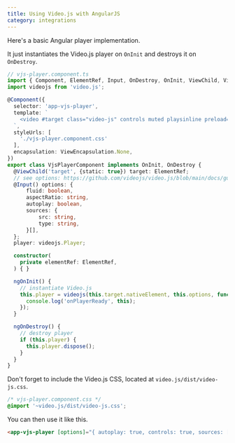 ```yaml
---
title: Using Video.js with AngularJS
category: integrations
---
```


Here's a basic Angular player implementation.

It just instantiates the Video.js player on `OnInit` and destroys it on `OnDestroy`.

```ts
// vjs-player.component.ts
import { Component, ElementRef, Input, OnDestroy, OnInit, ViewChild, ViewEncapsulation } from '@angular/core';
import videojs from 'video.js';

@Component({
  selector: 'app-vjs-player',
  template: `
    <video #target class="video-js" controls muted playsinline preload="none"></video>
  `,
  styleUrls: [
    './vjs-player.component.css'
  ],
  encapsulation: ViewEncapsulation.None,
})
export class VjsPlayerComponent implements OnInit, OnDestroy {
  @ViewChild('target', {static: true}) target: ElementRef;
  // see options: https://github.com/videojs/video.js/blob/main/docs/guides/options.md
  @Input() options: {
      fluid: boolean,
      aspectRatio: string,
      autoplay: boolean,
      sources: {
          src: string,
          type: string,
      }[],
  };
  player: videojs.Player;

  constructor(
    private elementRef: ElementRef,
  ) { }

  ngOnInit() {
    // instantiate Video.js
    this.player = videojs(this.target.nativeElement, this.options, function onPlayerReady() {
      console.log('onPlayerReady', this);
    });
  }

  ngOnDestroy() {
    // destroy player
    if (this.player) {
      this.player.dispose();
    }
  }
}
```

Don't forget to include the Video.js CSS, located at `video.js/dist/video-js.css`.

```css
/* vjs-player.component.css */
@import '~video.js/dist/video-js.css';
```

You can then use it like this.

```html
<app-vjs-player [options]="{ autoplay: true, controls: true, sources: [{ src: '/path/to/video.mp4', type: 'video/mp4' }]}"></app-vjs-player>
```

